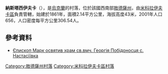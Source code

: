 {{coord|47|32|52|N|30|24|15|E|scale:30000|display=title}}

'''納斯塔西伊夫卡'''（{{lang-uk|Настасіївка}}），是[[烏克蘭|烏克蘭]]的村落，位於該國西南部[[敖德薩州|敖德薩州]]，由[[米科拉伊夫卡區|米科拉伊夫卡區]]負責管轄，始建於1861年，面積2.14平方公里，海拔高度43米，2001年人口656，人口密度每平方公里306.54人。

==參考資料==
*[http://www.cerkva.info/en/news/diocesan-news/6792-nastasiivka.html Єпископ Марк освятив храм св.вмч. Георгія Побідоносця с. Настасіївка]

{{DEFAULTSORT:Настасіївка}}
[[Category:敖德薩州村落|Category:敖德薩州村落]]
[[Category:米科拉伊夫卡區村落|Category:米科拉伊夫卡區村落]]


{{Odessa-geo-stub}}